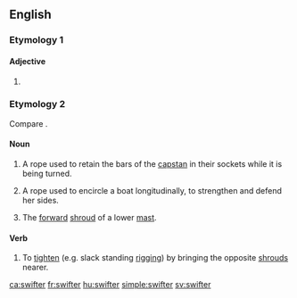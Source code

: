 ==English==

===Etymology 1===

====Adjective====
{{head|en|adjective comparative form}}

# {{en-comparative of|swift}}

===Etymology 2===
Compare {{term|swivel|lang=en}}.

====Noun====
{{en-noun}}

# {{context|nautical|lang=en}} A rope used to retain the bars of the [[capstan]] in their sockets while it is being turned.
# {{context|nautical|lang=en}} A rope used to encircle a boat longitudinally, to strengthen and defend her sides.
# {{context|nautical|lang=en}} The [[forward]] [[shroud]] of a lower [[mast]].

====Verb====
{{en-verb}}

# {{context|nautical|transitive|lang=en}} To [[tighten]] (e.g. slack standing [[rigging]]) by bringing the opposite [[shroud]]s nearer.

[[ca:swifter]]
[[fr:swifter]]
[[hu:swifter]]
[[simple:swifter]]
[[sv:swifter]]